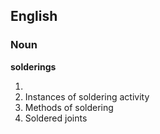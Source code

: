 ==English==
===Noun===
'''solderings'''
# {{plural of|soldering}}
# Instances of soldering activity
# Methods of soldering
# Soldered joints